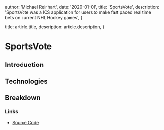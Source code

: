 
  author: 'Michael Reinhart',
  date: '2020-01-01',
  title: 'SportsVote',
  description:
    'SportsVote was a IOS application for users to make fast paced real time bets on current NHL Hockey games',
}

  title: article.title,
  description: article.description,
}






# SportsVote

## Introduction

## Technologies

## Breakdown

### Links

- <a href="https://github.com/MReinhart1/sportsvoteMVP"> Source Code </a>






